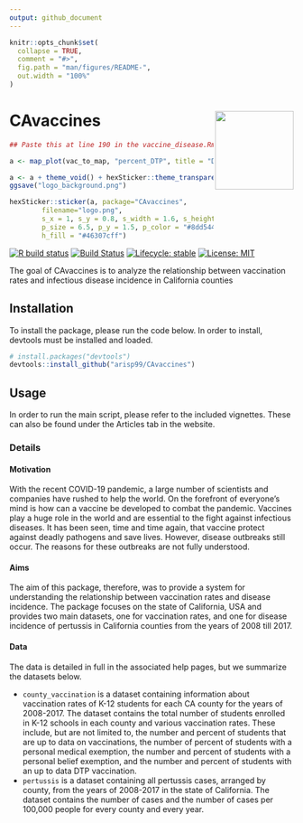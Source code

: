 ```yaml
---
output: github_document
---
```


<!-- README.md is generated from README.Rmd. Please edit that file -->

```r
knitr::opts_chunk$set(
  collapse = TRUE,
  comment = "#>",
  fig.path = "man/figures/README-",
  out.width = "100%"
)
```


# CAvaccines <a href='https://github.com/arisp99/CAvaccines'><img src='man/figures/logo.png' align="right" height="139" /></a>

```r
## Paste this at line 190 in the vaccine_disease.Rmd file

a <- map_plot(vac_to_map, "percent_DTP", title = "DTP Vaccinations")

a <- a + theme_void() + hexSticker::theme_transparent() + theme(legend.position = "none") + labs(title = NULL)
ggsave("logo_background.png")

hexSticker::sticker(a, package="CAvaccines", 
        filename="logo.png", 
        s_x = 1, s_y = 0.8, s_width = 1.6, s_height = 1.2,
        p_size = 6.5, p_y = 1.5, p_color = "#8dd544ff", h_color = "#8dd544ff",
        h_fill = "#46307cff")
```


<!-- badges: start -->
[![R build status](https://github.com/arisp99/CAvaccines/workflows/R-CMD-check/badge.svg)](https://github.com/arisp99/CAvaccines/actions)
[![Build Status](https://travis-ci.com/arisp99/CAvaccines.svg?branch=master)](https://travis-ci.com/arisp99/CAvaccines)
[![Lifecycle: stable](https://img.shields.io/badge/lifecycle-stable-brightgreen.svg)](https://www.tidyverse.org/lifecycle/#stable)
[![License: MIT](https://img.shields.io/badge/License-MIT-yellow.svg)](https://opensource.org/licenses/MIT)
<!-- badges: end -->

The goal of CAvaccines is to analyze the relationship between vaccination rates
and infectious disease incidence in California counties

## Installation
To install the package, please run the code below. In order to install, devtools
must be installed and loaded.
```r
# install.packages("devtools")
devtools::install_github("arisp99/CAvaccines")
```

## Usage
In order to run the main script, please refer to the included vignettes. These
can also be found under the Articles tab in the website. 

### Details
#### Motivation
With the recent COVID-19 pandemic, a large number of scientists and companies
have rushed to help the world. On the forefront of everyone's mind is how can
a vaccine be developed to combat the pandemic. Vaccines play a huge role in the
world and are essential to the fight against infectious diseases. It has been
seen, time and time again, that vaccine protect against deadly pathogens and
save lives. However, disease outbreaks still occur. The reasons for these 
outbreaks are not fully understood. 

#### Aims
The aim of this package, therefore, was to provide a system for understanding
the relationship between vaccination rates and disease incidence. The package 
focuses on the state of California, USA and provides two main datasets, one 
for vaccination rates, and one for disease incidence of pertussis in California 
counties from the years of 2008 till 2017.

#### Data
The data is detailed in full in the associated help pages, but we summarize the
datasets below.

* `county_vaccination` is a dataset containing information about vaccination 
rates of K-12 students for each CA county for the years of 2008-2017. The 
dataset contains the total number of students enrolled in K-12 schools in each 
county and various vaccination rates. These include, but are not limited to, 
the number and percent of students that are up to data on vaccinations, the
number of percent of students with a personal medical exemption, the number and
percent of students with a personal belief exemption, and the number and percent
of students with an up to data DTP vaccination.
* `pertussis` is a dataset containing all pertussis cases, arranged by county, 
from the years of 2008-2017 in the state of California. The dataset contains the
number of cases and the number of cases per 100,000 people for every county and
every year.

